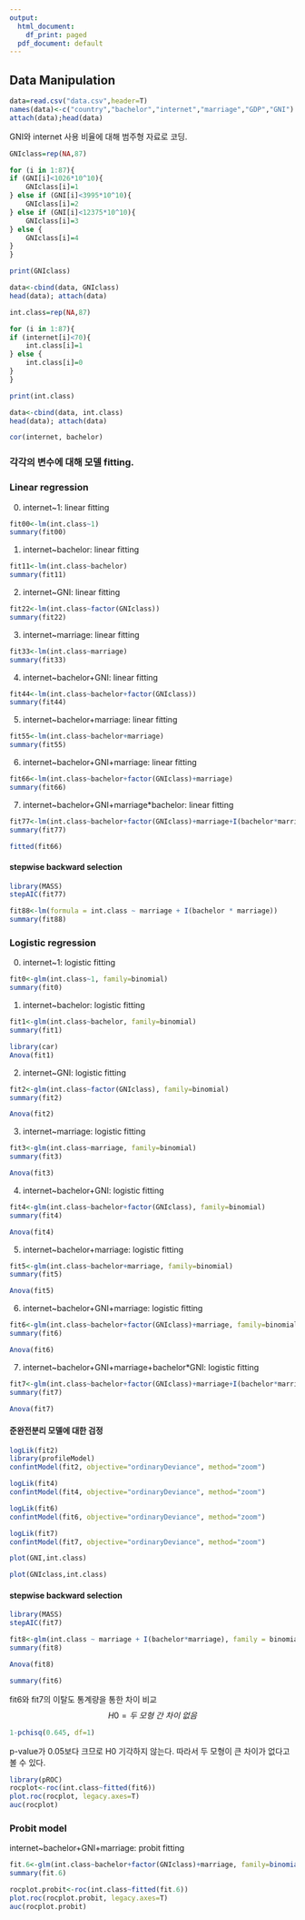 ```yaml
---
output:
  html_document:
    df_print: paged
  pdf_document: default
---
```


## Data Manipulation

```r
data=read.csv("data.csv",header=T)
names(data)<-c("country","bachelor","internet","marriage","GDP","GNI")
attach(data);head(data)
```

GNI와 internet 사용 비율에 대해 범주형 자료로 코딩.

```r
GNIclass=rep(NA,87)

for (i in 1:87){
if (GNI[i]<1026*10^10){
	GNIclass[i]=1
} else if (GNI[i]<3995*10^10){
	GNIclass[i]=2
} else if (GNI[i]<12375*10^10){
	GNIclass[i]=3
} else {
	GNIclass[i]=4
}
}

print(GNIclass)

data<-cbind(data, GNIclass)
head(data); attach(data)
```

```r
int.class=rep(NA,87)

for (i in 1:87){
if (internet[i]<70){
	int.class[i]=1
} else {
	int.class[i]=0
}
}

print(int.class)

data<-cbind(data, int.class)
head(data); attach(data)
```
```r
cor(internet, bachelor)
```

### 각각의 변수에 대해 모델 fitting. <br>
### Linear regression
0) internet~1: linear fitting
```r
fit00<-lm(int.class~1)
summary(fit00)
```

1) internet~bachelor: linear fitting
```r
fit11<-lm(int.class~bachelor)
summary(fit11)
```

2) internet~GNI: linear fitting
```r
fit22<-lm(int.class~factor(GNIclass))
summary(fit22)
```

3) internet~marriage: linear fitting
```r
fit33<-lm(int.class~marriage)
summary(fit33)
```

4) internet~bachelor+GNI: linear fitting
```r
fit44<-lm(int.class~bachelor+factor(GNIclass))
summary(fit44)
```

5) internet~bachelor+marriage: linear fitting
```r
fit55<-lm(int.class~bachelor+marriage)
summary(fit55)
```

6) internet~bachelor+GNI+marriage: linear fitting
```r
fit66<-lm(int.class~bachelor+factor(GNIclass)+marriage)
summary(fit66)
```

7) internet~bachelor+GNI+marriage*bachelor: linear fitting
```r
fit77<-lm(int.class~bachelor+factor(GNIclass)+marriage+I(bachelor*marriage))
summary(fit77)
```
```r
fitted(fit66)
```


#### stepwise backward selection
```r
library(MASS)
stepAIC(fit77)
```
```r
fit88<-lm(formula = int.class ~ marriage + I(bachelor * marriage))
summary(fit88)
```


### Logistic regression
0) internet~1: logistic fitting
```r
fit0<-glm(int.class~1, family=binomial)
summary(fit0)
```

1) internet~bachelor: logistic fitting
```r
fit1<-glm(int.class~bachelor, family=binomial)
summary(fit1)
```

```r
library(car)
Anova(fit1)
```

2) internet~GNI: logistic fitting
```r
fit2<-glm(int.class~factor(GNIclass), family=binomial)
summary(fit2)
```

```r
Anova(fit2)
```

3) internet~marriage: logistic fitting
```r
fit3<-glm(int.class~marriage, family=binomial)
summary(fit3)
```
```r
Anova(fit3)
```

4) internet~bachelor+GNI: logistic fitting
```r
fit4<-glm(int.class~bachelor+factor(GNIclass), family=binomial)
summary(fit4)
```

```r
Anova(fit4)
```

5) internet~bachelor+marriage: logistic fitting
```r
fit5<-glm(int.class~bachelor+marriage, family=binomial)
summary(fit5)
```
```r
Anova(fit5)
```

6) internet~bachelor+GNI+marriage: logistic fitting
```r
fit6<-glm(int.class~bachelor+factor(GNIclass)+marriage, family=binomial)
summary(fit6)
```
```r
Anova(fit6)
```


7) internet~bachelor+GNI+marriage+bachelor*GNI: logistic fitting
```r
fit7<-glm(int.class~bachelor+factor(GNIclass)+marriage+I(bachelor*marriage), family=binomial)
summary(fit7)
```
```r
Anova(fit7)
```


#### 준완전분리 모델에 대한 검정
```r
logLik(fit2)
library(profileModel)
confintModel(fit2, objective="ordinaryDeviance", method="zoom")
```

```r
logLik(fit4)
confintModel(fit4, objective="ordinaryDeviance", method="zoom")
```


```r
logLik(fit6)
confintModel(fit6, objective="ordinaryDeviance", method="zoom")
```

```r
logLik(fit7)
confintModel(fit7, objective="ordinaryDeviance", method="zoom")
```
```r
plot(GNI,int.class)
```

```r
plot(GNIclass,int.class)
```




#### stepwise backward selection
```r
library(MASS)
stepAIC(fit7)
```

```r
fit8<-glm(int.class ~ marriage + I(bachelor*marriage), family = binomial)
summary(fit8)
```
```r
Anova(fit8)
```

```r
summary(fit6)
```
fit6와 fit7의 이탈도 통계량을 통한 차이 비교
$$H0=두 \ 모형 \ 간 \ 차이 \ 없음$$
```r
1-pchisq(0.645, df=1)
```
p-value가 0.05보다 크므로 H0 기각하지 않는다. 따라서 두 모형이 큰 차이가 없다고 볼 수 있다.

```r
library(pROC)
rocplot<-roc(int.class~fitted(fit6))
plot.roc(rocplot, legacy.axes=T)
auc(rocplot) 
```

### Probit model
internet~bachelor+GNI+marriage: probit fitting
```r
fit.6<-glm(int.class~bachelor+factor(GNIclass)+marriage, family=binomial(link=probit))
summary(fit.6)
```
```r
rocplot.probit<-roc(int.class~fitted(fit.6))
plot.roc(rocplot.probit, legacy.axes=T)
auc(rocplot.probit) 
```
